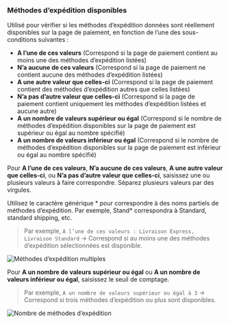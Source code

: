 ### Méthodes d’expédition disponibles

Utilisé pour vérifier si les méthodes d’expédition données sont réellement disponibles sur la page de paiement, en fonction de l’une des sous-conditions suivantes :

- **A l’une de ces valeurs** (Correspond si la page de paiement contient au moins une des méthodes d’expédition listées)
- **N’a aucune de ces valeurs** (Correspond si la page de paiement ne contient aucune des méthodes d’expédition listées)
- **A une autre valeur que celles-ci** (Correspond si la page de paiement contient des méthodes d’expédition autres que celles listées)
- **N’a pas d’autre valeur que celles-ci** (Correspond si la page de paiement contient uniquement les méthodes d’expédition listées et aucune autre)
- **A un nombre de valeurs supérieur ou égal** (Correspond si le nombre de méthodes d’expédition disponibles sur la page de paiement est supérieur ou égal au nombre spécifié)
- **A un nombre de valeurs inférieur ou égal** (Correspond si le nombre de méthodes d’expédition disponibles sur la page de paiement est inférieur ou égal au nombre spécifié)

Pour **A l’une de ces valeurs**, **N’a aucune de ces valeurs**, **A une autre valeur que celles-ci**, ou **N’a pas d’autre valeur que celles-ci**, saisissez une ou plusieurs valeurs à faire correspondre. Séparez plusieurs valeurs par des virgules.

<Note>
  Utilisez le caractère générique * pour correspondre à des noms partiels de méthodes d’expédition.  
  Par exemple, Stand* correspondra à Standard, standard shipping, etc.
</Note>

> Par exemple, `A l’une de ces valeurs : Livraison Express, Livraison Standard` → Correspond si au moins une des méthodes d’expédition sélectionnées est disponible.

<img
  src="/images/essentials/condition-sets/multiple-shipping-methods.webp"
  alt="Méthodes d’expédition multiples"
/>

Pour **A un nombre de valeurs supérieur ou égal** ou **A un nombre de valeurs inférieur ou égal**, saisissez le seuil de comptage.

> Par exemple, `A un nombre de valeurs supérieur ou égal à 3` → Correspond si trois méthodes d’expédition ou plus sont disponibles.

<img
  src="/images/essentials/condition-sets/count-shipping-methods.webp"
  alt="Nombre de méthodes d’expédition"
/>
